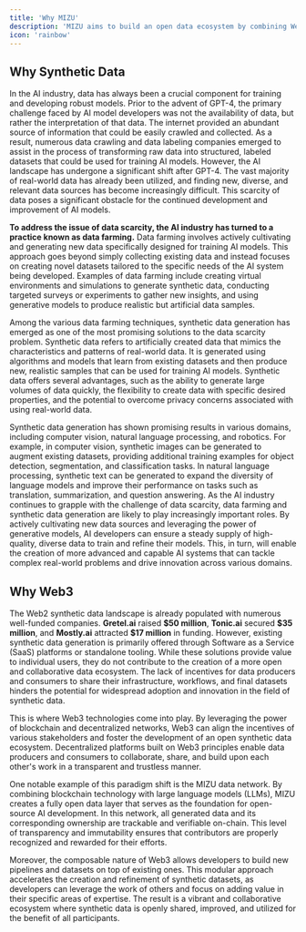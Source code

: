 ```yaml
---
title: 'Why MIZU'
description: 'MIZU aims to build an open data ecosystem by combining Web3 and synthetic data.'
icon: 'rainbow'
---
```


## Why Synthetic Data

In the AI industry, data has always been a crucial component for training and developing robust models. Prior to the advent of GPT-4, the primary challenge faced by AI model developers was not the availability of data, but rather the interpretation of that data. The internet provided an abundant source of information that could be easily crawled and collected. As a result, numerous data crawling and data labeling companies emerged to assist in the process of transforming raw data into structured, labeled datasets that could be used for training AI models. However, the AI landscape has undergone a significant shift after GPT-4. The vast majority of real-world data has already been utilized, and finding new, diverse, and relevant data sources has become increasingly difficult. This scarcity of data poses a significant obstacle for the continued development and improvement of AI models.

__To address the issue of data scarcity, the AI industry has turned to a practice known as data farming.__ Data farming involves actively cultivating and generating new data specifically designed for training AI models. This approach goes beyond simply collecting existing data and instead focuses on creating novel datasets tailored to the specific needs of the AI system being developed. Examples of data farming include creating virtual environments and simulations to generate synthetic data, conducting targeted surveys or experiments to gather new insights, and using generative models to produce realistic but artificial data samples.

Among the various data farming techniques, synthetic data generation has emerged as one of the most promising solutions to the data scarcity problem. Synthetic data refers to artificially created data that mimics the characteristics and patterns of real-world data. It is generated using algorithms and models that learn from existing datasets and then produce new, realistic samples that can be used for training AI models. Synthetic data offers several advantages, such as the ability to generate large volumes of data quickly, the flexibility to create data with specific desired properties, and the potential to overcome privacy concerns associated with using real-world data.

Synthetic data generation has shown promising results in various domains, including computer vision, natural language processing, and robotics. For example, in computer vision, synthetic images can be generated to augment existing datasets, providing additional training examples for object detection, segmentation, and classification tasks. In natural language processing, synthetic text can be generated to expand the diversity of language models and improve their performance on tasks such as translation, summarization, and question answering.
As the AI industry continues to grapple with the challenge of data scarcity, data farming and synthetic data generation are likely to play increasingly important roles. By actively cultivating new data sources and leveraging the power of generative models, AI developers can ensure a steady supply of high-quality, diverse data to train and refine their models. This, in turn, will enable the creation of more advanced and capable AI systems that can tackle complex real-world problems and drive innovation across various domains.

## Why Web3

The Web2 synthetic data landscape is already populated with numerous well-funded companies. __Gretel.ai__ raised __\$50 million__, __Tonic.ai__ secured __\$35 million__, and __Mostly.ai__ attracted __\$17 million__ in funding. However, existing synthetic data generation is primarily offered through Software as a Service (SaaS) platforms or standalone tooling. While these solutions provide value to individual users, they do not contribute to the creation of a more open and collaborative data ecosystem. The lack of incentives for data producers and consumers to share their infrastructure, workflows, and final datasets hinders the potential for widespread adoption and innovation in the field of synthetic data.

This is where Web3 technologies come into play. By leveraging the power of blockchain and decentralized networks, Web3 can align the incentives of various stakeholders and foster the development of an open synthetic data ecosystem. Decentralized platforms built on Web3 principles enable data producers and consumers to collaborate, share, and build upon each other's work in a transparent and trustless manner.

One notable example of this paradigm shift is the MIZU data network. By combining blockchain technology with large language models (LLMs), MIZU creates a fully open data layer that serves as the foundation for open-source AI development. In this network, all generated data and its corresponding ownership are trackable and verifiable on-chain. This level of transparency and immutability ensures that contributors are properly recognized and rewarded for their efforts.

Moreover, the composable nature of Web3 allows developers to build new pipelines and datasets on top of existing ones. This modular approach accelerates the creation and refinement of synthetic datasets, as developers can leverage the work of others and focus on adding value in their specific areas of expertise. The result is a vibrant and collaborative ecosystem where synthetic data is openly shared, improved, and utilized for the benefit of all participants.
